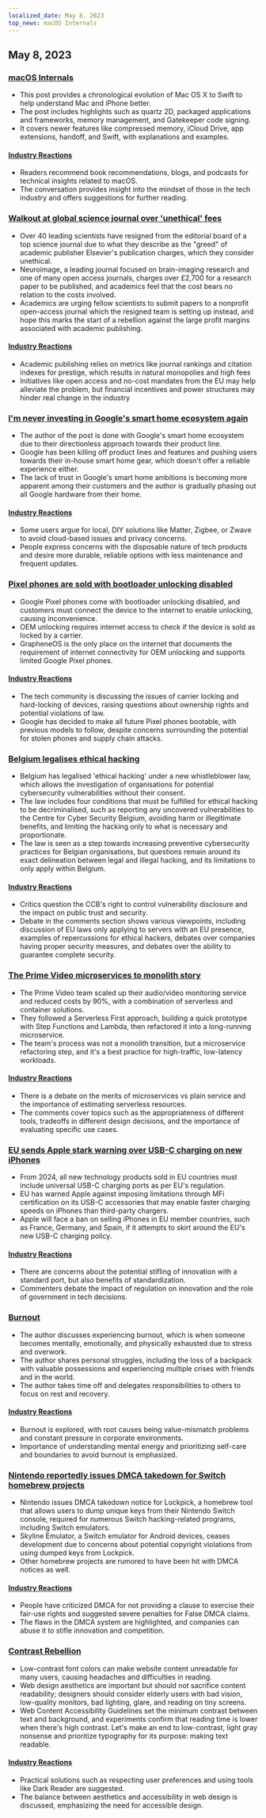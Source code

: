 ```yaml
---
localized_date: May 8, 2023
top_news: macOS Internals
---
```




<CallToAction />

<Steps>

## May 8, 2023

### [macOS Internals](https://gist.github.com/kconner/cff08fe3e0bb857ea33b47d965b3e19f)

- This post provides a chronological evolution of Mac OS X to Swift to help understand Mac and iPhone better.
- The post includes highlights such as quartz 2D, packaged applications and frameworks, memory management, and Gatekeeper code signing.
- It covers newer features like compressed memory, iCloud Drive, app extensions, handoff, and Swift, with explanations and examples.

#### [Industry Reactions](http://news.ycombinator.com/item?id=35847715)

- Readers recommend book recommendations, blogs, and podcasts for technical insights related to macOS.
- The conversation provides insight into the mindset of those in the tech industry and offers suggestions for further reading.

### [Walkout at global science journal over 'unethical' fees](https://www.theguardian.com/science/2023/may/07/too-greedy-mass-walkout-at-global-science-journal-over-unethical-fees)

- Over 40 leading scientists have resigned from the editorial board of a top science journal due to what they describe as the "greed" of academic publisher Elsevier's publication charges, which they consider unethical.
- Neuroimage, a leading journal focused on brain-imaging research and one of many open access journals, charges over £2,700 for a research paper to be published, and academics feel that the cost bears no relation to the costs involved.
- Academics are urging fellow scientists to submit papers to a nonprofit open-access journal which the resigned team is setting up instead, and hope this marks the start of a rebellion against the large profit margins associated with academic publishing.

#### [Industry Reactions](http://news.ycombinator.com/item?id=35848894)

- Academic publishing relies on metrics like journal rankings and citation indexes for prestige, which results in natural monopolies and high fees
- Initiatives like open access and no-cost mandates from the EU may help alleviate the problem, but financial incentives and power structures may hinder real change in the industry

### [I'm never investing in Google's smart home ecosystem again](https://www.androidauthority.com/google-smart-home-3319869/)

- The author of the post is done with Google's smart home ecosystem due to their directionless approach towards their product line.
- Google has been killing off product lines and features and pushing users towards their in-house smart home gear, which doesn't offer a reliable experience either.
- The lack of trust in Google's smart home ambitions is becoming more apparent among their customers and the author is gradually phasing out all Google hardware from their home.

#### [Industry Reactions](http://news.ycombinator.com/item?id=35849060)

- Some users argue for local, DIY solutions like Matter, Zigbee, or Zwave to avoid cloud-based issues and privacy concerns.
- People express concerns with the disposable nature of tech products and desire more durable, reliable options with less maintenance and frequent updates.

### [Pixel phones are sold with bootloader unlocking disabled](https://www.fitzsim.org/blog/?p=545)

- Google Pixel phones come with bootloader unlocking disabled, and customers must connect the device to the internet to enable unlocking, causing inconvenience.
- OEM unlocking requires internet access to check if the device is sold as locked by a carrier.
- GrapheneOS is the only place on the internet that documents the requirement of internet connectivity for OEM unlocking and supports limited Google Pixel phones.

#### [Industry Reactions](http://news.ycombinator.com/item?id=35852192)

- The tech community is discussing the issues of carrier locking and hard-locking of devices, raising questions about ownership rights and potential violations of law.
- Google has decided to make all future Pixel phones bootable, with previous models to follow, despite concerns surrounding the potential for stolen phones and supply chain attacks.

### [Belgium legalises ethical hacking](https://www.law.kuleuven.be/citip/blog/belgium-legalises-ethical-hacking-a-threat-or-an-opportunity-for-cybersecurity/)

- Belgium has legalised 'ethical hacking' under a new whistleblower law, which allows the investigation of organisations for potential cybersecurity vulnerabilities without their consent.
- The law includes four conditions that must be fulfilled for ethical hacking to be decriminalised, such as reporting any uncovered vulnerabilities to the Centre for Cyber Security Belgium, avoiding harm or illegitimate benefits, and limiting the hacking only to what is necessary and proportionate.
- The law is seen as a step towards increasing preventive cybersecurity practices for Belgian organisations, but questions remain around its exact delineation between legal and illegal hacking, and its limitations to only apply within Belgium.

#### [Industry Reactions](http://news.ycombinator.com/item?id=35847860)

- Critics question the CCB's right to control vulnerability disclosure and the impact on public trust and security.
- Debate in the comments section shows various viewpoints, including discussion of EU laws only applying to servers with an EU presence, examples of repercussions for ethical hackers, debates over companies having proper security measures, and debates over the ability to guarantee complete security.

### [The Prime Video microservices to monolith story](https://adrianco.medium.com/so-many-bad-takes-what-is-there-to-learn-from-the-prime-video-microservices-to-monolith-story-4bd0970423d4)

- The Prime Video team scaled up their audio/video monitoring service and reduced costs by 90%, with a combination of serverless and container solutions.
- They followed a Serverless First approach, building a quick prototype with Step Functions and Lambda, then refactored it into a long-running microservice.
- The team's process was not a monolith transition, but a microservice refactoring step, and it's a best practice for high-traffic, low-latency workloads.

#### [Industry Reactions](http://news.ycombinator.com/item?id=35853148)

- There is a debate on the merits of microservices vs plain service and the importance of estimating serverless resources.
- The comments cover topics such as the appropriateness of different tools, tradeoffs in different design decisions, and the importance of evaluating specific use cases.

### [EU sends Apple stark warning over USB-C charging on new iPhones](https://www.techradar.com/news/apple-may-not-restrict-usb-c-charging-on-new-iphones-after-all)

- From 2024, all new technology products sold in EU countries must include universal USB-C charging ports as per EU's regulation.
- EU has warned Apple against imposing limitations through MFi certification on its USB-C accessories that may enable faster charging speeds on iPhones than third-party chargers.
- Apple will face a ban on selling iPhones in EU member countries, such as France, Germany, and Spain, if it attempts to skirt around the EU's new USB-C charging policy.

#### [Industry Reactions](http://news.ycombinator.com/item?id=35849043)

- There are concerns about the potential stifling of innovation with a standard port, but also benefits of standardization.
- Commenters debate the impact of regulation on innovation and the role of government in tech decisions.

### [Burnout](https://drewdevault.com/2023/05/01/2023-05-01-Burnout.html)

- The author discusses experiencing burnout, which is when someone becomes mentally, emotionally, and physically exhausted due to stress and overwork.
- The author shares personal struggles, including the loss of a backpack with valuable possessions and experiencing multiple crises with friends and in the world.
- The author takes time off and delegates responsibilities to others to focus on rest and recovery.

#### [Industry Reactions](http://news.ycombinator.com/item?id=35849384)

- Burnout is explored, with root causes being value-mismatch problems and constant pressure in corporate environments.
- Importance of understanding mental energy and prioritizing self-care and boundaries to avoid burnout is emphasized.

### [Nintendo reportedly issues DMCA takedown for Switch homebrew projects](https://gbatemp.net/threads/nintendo-reportedly-issues-dmca-takedown-for-switch-homebrew-projects-skyline-switch-emulator-development-ceased.632406/)

- Nintendo issues DMCA takedown notice for Lockpick, a homebrew tool that allows users to dump unique keys from their Nintendo Switch console, required for numerous Switch hacking-related programs, including Switch emulators.
- Skyline Emulator, a Switch emulator for Android devices, ceases development due to concerns about potential copyright violations from using dumped keys from Lockpick.
- Other homebrew projects are rumored to have been hit with DMCA notices as well.

#### [Industry Reactions](http://news.ycombinator.com/item?id=35846726)

- People have criticized DMCA for not providing a clause to exercise their fair-use rights and suggested severe penalties for False DMCA claims.
- The flaws in the DMCA system are highlighted, and companies can abuse it to stifle innovation and competition.

### [Contrast Rebellion](https://contrastrebellion.com/)

- Low-contrast font colors can make website content unreadable for many users, causing headaches and difficulties in reading.
- Web design aesthetics are important but should not sacrifice content readability; designers should consider elderly users with bad vision, low-quality monitors, bad lighting, glare, and reading on tiny screens.
- Web Content Accessibility Guidelines set the minimum contrast between text and background, and experiments confirm that reading time is lower when there's high contrast. Let's make an end to low-contrast, light gray nonsense and prioritize typography for its purpose: making text readable.

#### [Industry Reactions](http://news.ycombinator.com/item?id=35850044)

- Practical solutions such as respecting user preferences and using tools like Dark Reader are suggested.
- The balance between aesthetics and accessibility in web design is discussed, emphasizing the need for accessible design.

</Steps>
